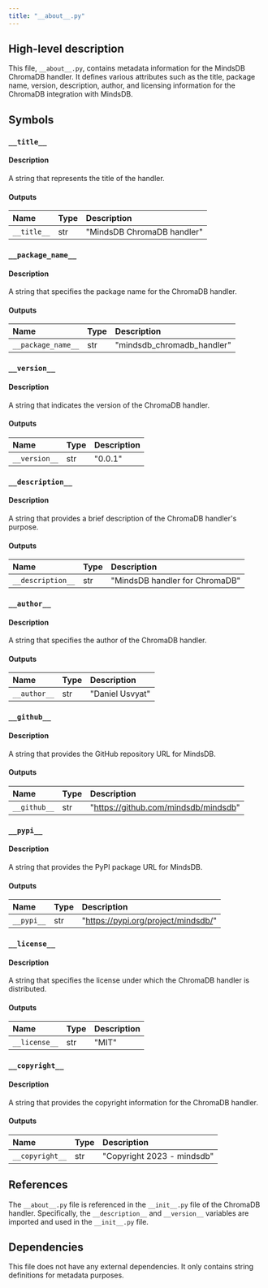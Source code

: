 ```yaml
---
title: "__about__.py"
---
```


## High-level description
This file, `__about__.py`, contains metadata information for the MindsDB ChromaDB handler. It defines various attributes such as the title, package name, version, description, author, and licensing information for the ChromaDB integration with MindsDB.

## Symbols

### `__title__`
#### Description
A string that represents the title of the handler.

#### Outputs
| Name | Type | Description |
|:-----|:-----|:------------|
| `__title__` | str | "MindsDB ChromaDB handler" |

### `__package_name__`
#### Description
A string that specifies the package name for the ChromaDB handler.

#### Outputs
| Name | Type | Description |
|:-----|:-----|:------------|
| `__package_name__` | str | "mindsdb_chromadb_handler" |

### `__version__`
#### Description
A string that indicates the version of the ChromaDB handler.

#### Outputs
| Name | Type | Description |
|:-----|:-----|:------------|
| `__version__` | str | "0.0.1" |

### `__description__`
#### Description
A string that provides a brief description of the ChromaDB handler's purpose.

#### Outputs
| Name | Type | Description |
|:-----|:-----|:------------|
| `__description__` | str | "MindsDB handler for ChromaDB" |

### `__author__`
#### Description
A string that specifies the author of the ChromaDB handler.

#### Outputs
| Name | Type | Description |
|:-----|:-----|:------------|
| `__author__` | str | "Daniel Usvyat" |

### `__github__`
#### Description
A string that provides the GitHub repository URL for MindsDB.

#### Outputs
| Name | Type | Description |
|:-----|:-----|:------------|
| `__github__` | str | "https://github.com/mindsdb/mindsdb" |

### `__pypi__`
#### Description
A string that provides the PyPI package URL for MindsDB.

#### Outputs
| Name | Type | Description |
|:-----|:-----|:------------|
| `__pypi__` | str | "https://pypi.org/project/mindsdb/" |

### `__license__`
#### Description
A string that specifies the license under which the ChromaDB handler is distributed.

#### Outputs
| Name | Type | Description |
|:-----|:-----|:------------|
| `__license__` | str | "MIT" |

### `__copyright__`
#### Description
A string that provides the copyright information for the ChromaDB handler.

#### Outputs
| Name | Type | Description |
|:-----|:-----|:------------|
| `__copyright__` | str | "Copyright 2023 - mindsdb" |

## References
The `__about__.py` file is referenced in the `__init__.py` file of the ChromaDB handler. Specifically, the `__description__` and `__version__` variables are imported and used in the `__init__.py` file.

## Dependencies
This file does not have any external dependencies. It only contains string definitions for metadata purposes.